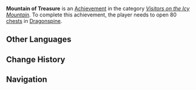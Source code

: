 {{Achievement Infobox
|title        = Mountain of Treasure
|id           = 80062
|order id     = 0062
|category     = Visitors on the Icy Mountain
|description  = Open 80 [[chests]] in Dragonspine.
|requirements = 
|primogems    = 10
|tracking     = Tracks the amount of chests found in Dragonspine.
|topic        = Chests
|set          = Mountain of Treasure
|tier         = 2
|tiers_total  = 3
|tier1        = Mountain of Treasure (Tier 1)
|tier2        = Mountain of Treasure (Tier 2)
|tier3        = Mountain of Treasure (Tier 3)
|prev         = Mountain of Treasure (Tier 1)
|next         = Mountain of Treasure (Tier 3)
}}
'''Mountain of Treasure''' is an [[Achievement]] in the category ''[[Visitors on the Icy Mountain]]''. To complete this achievement, the player needs to open 80 [[chests]] in [[Dragonspine]].
<!--
==Trivia==

==Video Guides==
{{EVT
|video1   = 
|caption1 = 
}}
-->
==Other Languages==
{{Transclude|Mountain of Treasure|Other Languages}}

==Change History==
{{Change History|1.2}}
<!--
==References==
{{Reflist}}
-->
==Navigation==
{{Achievement Navbox|Visitors on the Icy Mountain}}